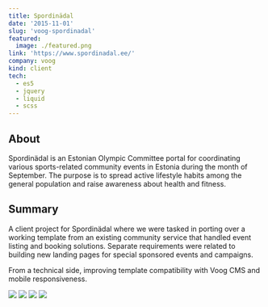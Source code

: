 ```yaml
---
title: Spordinädal
date: '2015-11-01'
slug: 'voog-spordinadal'
featured:
  image: ./featured.png
link: 'https://www.spordinadal.ee/'
company: voog
kind: client
tech:
  - es5
  - jquery
  - liquid
  - scss
---
```


## About

Spordinädal is an Estonian Olympic Committee portal for coordinating various sports-related community events in Estonia during the month of September.
The purpose is to spread active lifestyle habits among the general population and raise awareness about health and fitness.

## Summary

A client project for Spordinädal where we were tasked in porting over a working template from an existing community service that handled event listing and booking solutions.
Separate requirements were related to building new landing pages for special sponsored events and campaigns.

From a technical side, improving template compatibility with Voog CMS and mobile responsiveness.

<MasonryGallery>

<img src="./screencap-landing-page.jpeg" />

<img src="./screencap-liikumine-teeb-erksaks.jpeg" />

<img src="./screencap-events.jpeg" />

<img src="./screencap-map.jpeg" />

</MasonryGallery>
